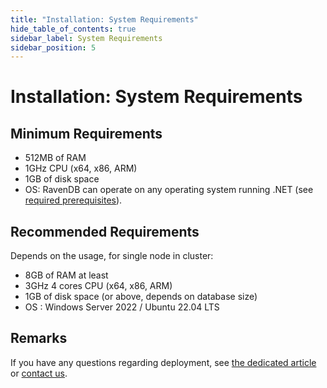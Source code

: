 ```yaml
---
title: "Installation: System Requirements"
hide_table_of_contents: true
sidebar_label: System Requirements
sidebar_position: 5
---
```



# Installation: System Requirements

## Minimum Requirements

* 512MB of RAM
* 1GHz CPU (x64, x86, ARM)
* 1GB of disk space
* OS: RavenDB can operate on any operating system running .NET (see [required prerequisites](../../start/getting-started.mdx#prerequisites)).  

## Recommended Requirements

Depends on the usage, for single node in cluster:

* 8GB of RAM at least
* 3GHz 4 cores CPU (x64, x86, ARM)
* 1GB of disk space (or above, depends on database size)
* OS : Windows Server 2022 / Ubuntu 22.04 LTS

##  Remarks

If you have any questions regarding deployment, see [the dedicated article](../../start/installation/deployment-considerations.mdx) or [contact us](https://ravendb.net/contact).


